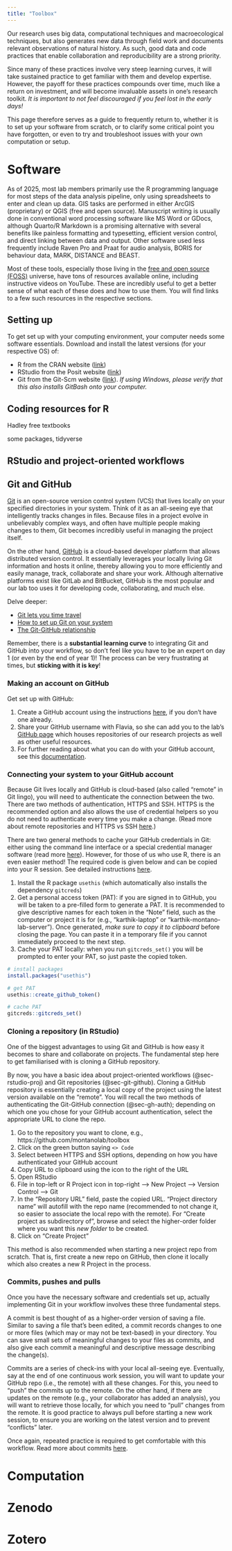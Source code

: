 ```yaml
---
title: "Toolbox"
---
```


Our research uses big data, computational techniques and macroecological techniques, but also generates new data through field work and documents relevant observations of natural history. As such, good data and code practices that enable collaboration and reproducibility are a strong priority. 

Since many of these practices involve very steep learning curves, it will take sustained practice to get familiar with them and develop expertise. However, the payoff for these practices compounds over time, much like a return on investment, and will become invaluable assets in one's research toolkit. *It is important to not feel discouraged if you feel lost in the early days!* 

This page therefore serves as a guide to frequently return to, whether it is to set up your software from scratch, or to clarify some critical point you have forgotten, or even to try and troubleshoot issues with your own computation or setup.  

# Software 

As of 2025, most lab members primarily use the R programming language for most steps of the data analysis pipeline, only using spreadsheets to enter and clean up data. GIS tasks are performed in either ArcGIS (proprietary) or QGIS (free and open source). Manuscript writing is usually done in conventional word processing software like MS Word or GDocs, although Quarto/R Markdown is a promising alternative with several benefits like painless formatting and typesetting, efficient version control, and direct linking between data and output. Other software used less frequently include Raven Pro and Praat for audio analysis, BORIS for behaviour data, MARK, DISTANCE and BEAST. 

Most of these tools, especially those living in the [free and open source (FOSS)](https://en.wikipedia.org/wiki/Free_and_open-source_software) universe, have tons of resources available online, including instructive videos on YouTube. These are incredibly useful to get a better sense of what each of these does and how to use them. You will find links to a few such resources in the respective sections.

## Setting up

To get set up with your computing environment, your computer needs some software essentials. Download and install the latest versions (for your respective OS) of:

- R from the CRAN website ([link](https://www.r-project.org/))
- RStudio from the Posit website ([link](https://posit.co/download/rstudio-desktop/))
- Git from the Git-Scm website ([link](https://git-scm.com/downloads)). *If using Windows, please verify that this also installs GitBash onto your computer.*

## Coding resources for R

Hadley free textbooks

some packages, tidyverse

## RStudio and project-oriented workflows {#rstudio-proj}



## Git and GitHub {#git-github}

[Git](https://git-scm.com/) is an open-source version control system (VCS) that lives locally on your specified directories in your system. Think of it as an all-seeing eye that intelligently tracks changes in files. Because files in a project evolve in unbelievably complex ways, and often have multiple people making changes to them, Git becomes incredibly useful in managing the project itself. 

On the other hand, [GitHub](https://github.com) is a cloud-based developer platform that allows distributed version control. It essentially leverages your locally living Git information and hosts it online, thereby allowing you to more efficiently and easily manage, track, collaborate and share your work. Although alternative platforms exist like GitLab and BitBucket, GitHub is the most popular and our lab too uses it for developing code, collaborating, and much else. 

Delve deeper:

- [Git lets you time travel](https://www.youtube.com/watch?v=eWxxfttcMts)
- [How to set up Git on your system](https://docs.github.com/en/get-started/git-basics/set-up-git)
- [The Git-GitHub relationship](https://docs.github.com/en/get-started/start-your-journey/about-github-and-git)

::: {.callout-tip  appearance="minimal"}
Remember, there is a **substantial learning curve** to integrating Git and GitHub into your workflow, so don't feel like you have to be an expert on day 1 (or even by the end of year 1)! The process can be very frustrating at times, but **sticking with it is key**!
:::

### Making an account on GitHub

Get set up with GitHub:

1. Create a GitHub account using the instructions [here](https://docs.github.com/en/get-started/start-your-journey/creating-an-account-on-github), if you don't have one already.
1. Share your GitHub username with Flavia, so she can add you to the lab's [GitHub page](https://github.com/montanolab) which houses repositories of our research projects as well as other useful resources.
1. For further reading about what you can do with your GitHub account, see this [documentation](https://docs.github.com/en/get-started/onboarding/getting-started-with-your-github-account).

### Connecting your system to your GitHub account {#gh-auth}

Because Git lives locally and GitHub is cloud-based (also called "remote" in Git lingo), you will need to authenticate the connection between the two. There are two methods of authentication, HTTPS and SSH. HTTPS is the recommended option and also allows the use of credential helpers so you do not need to authenticate every time you make a change. (Read more about remote repositories and HTTPS vs SSH [here](https://docs.github.com/en/get-started/git-basics/about-remote-repositories).)

There are two general methods to cache your GitHub credentials in Git: either using the command line interface or a special credential manager software (read more [here](https://docs.github.com/en/get-started/git-basics/caching-your-github-credentials-in-git)). However, for those of us who use R, there is an even easier method! The required code is given below and can be copied into your R session. See detailed instructions [here](https://usethis.r-lib.org/articles/git-credentials.html#git-credential-helpers-and-the-credential-store).

1. Install the R package `usethis` (which automatically also installs the dependency `gitcreds`)
1. Get a personal access token (PAT): if you are signed in to GitHub, you will be taken to a pre-filled form to generate a PAT. It is recommended to give descriptive names for each token in the "Note" field, such as the computer or project it is for (e.g., "karthik-laptop" or "karthik-montano-lab-server"). Once generated, *make sure to copy it to clipboard* before closing the page. You can paste it in a temporary file if you cannot immediately proceed to the next step.
1. Cache your PAT locally: when you run `gitcreds_set()` you will be prompted to enter your PAT, so just paste the copied token.

```r 
# install packages
install.packages("usethis")

# get PAT
usethis::create_github_token()

# cache PAT
gitcreds::gitcreds_set()

```

### Cloning a repository (in RStudio)

One of the biggest advantages to using Git and GitHub is how easy it becomes to share and collaborate on projects. The fundamental step here to get familiarised with is cloning a GitHub repository.

By now, you have a basic idea about project-oriented workflows (@sec-rstudio-proj) and Git repositories (@sec-git-github). Cloning a GitHub repository is essentially creating a local copy of the project using the latest version available on the "remote". You will recall the two methods of authenticating the Git-GitHub connection (@sec-gh-auth); depending on which one you chose for your GitHub account authentication, select the appropriate URL to clone the repo. 

1. Go to the repository you want to clone, e.g., https://github.com/montanolab/toolbox
1. Click on the green button saying `<> Code`
1. Select between HTTPS and SSH options, depending on how you have authenticated your GitHub account
1. Copy URL to clipboard using the icon to the right of the URL
1. Open RStudio
1. File in top-left or R Project icon in top-right --> New Project --> Version Control --> Git
1. In the "Repository URL" field, paste the copied URL. "Project directory name" will autofill with the repo name (recommended to not change it, so easier to associate the local repo with the remote). For "Create project as subdirectory of", browse and select the higher-order folder where you want this *new folder* to be created. 
1. Click on "Create Project"

This method is also recommended when starting a new project repo from scratch. That is, first create a new repo on GitHub, then clone it locally which also creates a new R Project in the process.

### Commits, pushes and pulls

Once you have the necessary software and credentials set up, actually implementing Git in your workflow involves these three fundamental steps.

A commit is best thought of as a higher-order version of saving a file. Similar to saving a file that's been edited, a commit records changes to one or more files (which may or may not be text-based) in your directory. You can save small sets of meaningful changes to your files as commits, and also give each commit a meaningful and descriptive message describing the change(s). 

Commits are a series of check-ins with your local all-seeing eye. Eventually, say at the end of one continuous work session, you will want to update your GitHub repo (i.e., the remote) with all these changes. For this, you need to "push" the commits up to the remote. On the other hand, if there are updates on the remote (e.g., your collaborator has added an analysis), you will want to retrieve those locally, for which you need to "pull" changes from the remote. It is good practice to always pull before starting a new work session, to ensure you are working on the latest version and to prevent "conflicts" later.

Once again, repeated practice is required to get comfortable with this workflow. Read more about commits [here](https://docs.github.com/en/pull-requests/committing-changes-to-your-project/creating-and-editing-commits/about-commits).

# Computation



# Zenodo



# Zotero